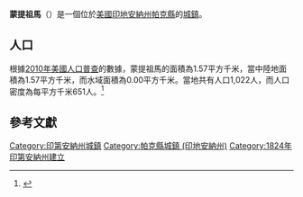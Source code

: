 {{noteTA
|G1=USState
|G2=地名
|G3=Unit
}}
{{Infobox settlement
|name            = 蒙提祖馬
|native_name = Montezuma
|settlement_type          = [[鎮|城鎮]]
|image_skyline            = Montezuma bridge over the Wabash.jpg
|imagesize                = 250px
|image_map                = Parke County Indiana Incorporated and Unincorporated areas Montezuma Highlighted 1850652.svg
|mapsize                  = 250px
|subdivision_type         = [[世界政區索引|國家]]
|subdivision_type1        = [[美国州份|州份]]
|subdivision_type2        = [[印地安納州行政區劃|縣]]
|subdivision_name         = [[美国|美国]]
|subdivision_name1        = [[印地安納州|印地安納州]]
|subdivision_name2        = [[帕克縣_(印地安納州)|帕克縣]]
|elevation_ft             = 505
|elevation_m              = 154
|timezone                 = [[北美东部时区|EST]]
|area_total_km2           = 1.57
|area_land_km2            = 1.57
|area_water_km2           = 0.00
|area_total_sq_mi         = 
|area_land_sq_mi          = 
|area_water_sq_mi         = 
|population_as_of         = [[2010年美國人口普查|2010]]
|population_footnotes     = 
|population_total         = 1022
|population_density_km2   = auto
|population_density_sq_mi = auto
|utc_offset               = -5
|coordinates              = {{coord|39|47|32|N|87|22|13|W|display=inline,title}}
| coor_pinpoint           = 
| coordinates_footnotes   = 
|timezone_DST             = EDT
|utc_offset_DST           = -4
|postal_code_type         = [[美國郵區編號|郵區編號]]
|postal_code              = 47862
|area_code                = [[北美電話區號765|765]]
|blank_name = [[地名信息系统|GNIS ID]]
|blank_info = 439357<ref name="GNIS">{{cite gnis|439357|Montezuma}}</ref>
}}
'''蒙提祖馬'''（{{lang-en|Montezuma}}）是一個位於[[美國|美國]][[印地安納州|印地安納州]][[帕克縣_(印地安納州)|帕克縣]]的[[鎮|城鎮]]。

== 人口 ==
根據[[2010年美國人口普查|2010年美國人口普查]]的數據，蒙提祖馬的面積為1.57平方千米，當中陸地面積為1.57平方千米，而水域面積為0.00平方千米。當地共有人口1,022人，而人口密度為每平方千米651人。<ref name="GR8">{{cite web|url=http://factfinder2.census.gov|publisher=[[美国人口调查局|美国人口调查局]]|accessdate=2011-05-14|title=American FactFinder|archive-date=2013-09-11|archive-url=https://web.archive.org/web/20130911234518/http://factfinder2.census.gov/|dead-url=no}}</ref>

== 參考文獻 ==
{{reflist}}

{{帕克縣 (印地安納州)}}
{{Authority control}}

{{DEFAULTSORT:Montezuma, Indiana}}
[[Category:印第安納州城鎮|Category:印第安納州城鎮]]
[[Category:帕克縣城鎮_(印地安納州)|Category:帕克縣城鎮 (印地安納州)]]
[[Category:1824年印第安納州建立|Category:1824年印第安納州建立]]

{{Indiana-geo-stub}}
